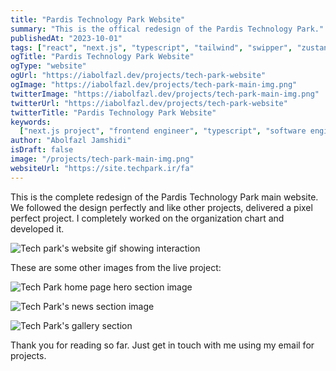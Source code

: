 ```yaml
---
title: "Pardis Technology Park Website"
summary: "This is the offical redesign of the Pardis Technology Park."
publishedAt: "2023-10-01"
tags: ["react", "next.js", "typescript", "tailwind", "swipper", "zustand"]
ogTitle: "Pardis Technology Park Website"
ogType: "website"
ogUrl: "https://iabolfazl.dev/projects/tech-park-website"
ogImage: "https://iabolfazl.dev/projects/tech-park-main-img.png"
twitterImage: "https://iabolfazl.dev/projects/tech-park-main-img.png"
twitterUrl: "https://iabolfazl.dev/projects/tech-park-website"
twitterTitle: "Pardis Technology Park Website"
keywords:
  ["next.js project", "frontend engineer", "typescript", "software engineer"]
author: "Abolfazl Jamshidi"
isDraft: false
image: "/projects/tech-park-main-img.png"
websiteUrl: "https://site.techpark.ir/fa"
---
```


This is the complete redesign of the Pardis Technology Park main website. We followed the design perfectly and like other projects, delivered a pixel perfect project. I completely worked on the organization chart and developed it.

<Image
  rounded
  width={600}
  height={400}
  src="/projects/tech-park.gif"
  alt="Tech park's website gif showing interaction"
/>

These are some other images from the live project:

<Image
  rounded
  width={600}
  height={400}
  src="/projects/tech-park-main-img.png"
  caption="This is the UI of the home page hero section."
  alt="Tech Park home page hero section image"
/>

<Image
  rounded
  width={600}
  height={400}
  src="/projects/tech-park-news-section.png"
  alt="Tech Park's news section image"
/>

<Image
  rounded
  width={600}
  height={400}
  src="/projects/tech-park-gallery-page.png"
  caption="This is the UI of the gallery page."
  alt="Tech Park's gallery section"
/>

Thank you for reading so far. Just get in touch with me using my email for projects.
